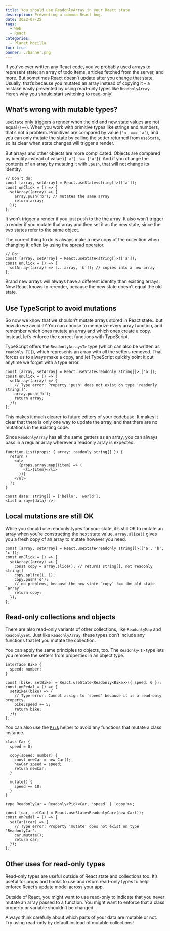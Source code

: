 ```yaml
---
title: You should use ReadonlyArray in your React state
description: Preventing a common React bug.
date: 2022-07-25
tags:
  - Web
  - React
categories:
  - Planet Mozilla
toc: true
banner: ./banner.png
---
```



If you’ve ever written any React code, you’ve probably used arrays to represent state: an array of todo items, articles fetched from the server, and more. But sometimes React doesn’t update after you change that state. Usually, that’s because you mutated an array instead of copying it - a mistake easily prevented by using read-only types like `ReadonlyArray`. Here’s why you should start switching to read-only!

## What’s wrong with mutable types?

[`useState`](https://reactjs.org/docs/hooks-state.html) only triggers a render when the old and new state values are not equal (`!==`). When you work with primitive types like strings and numbers, that’s not a problem. Primitives are compared by value (`'a' === 'a'`), and you can only mutate the state by calling the setter returned from `useState`, so its clear when state changes will trigger a render.

But arrays and other objects are more complicated. Objects are compared by identity instead of value (`['a'] !== ['a']`). And if you change the contents of an array by mutating it with `.push`, that will not change its identity.

```tsx
// Don't do:
const [array, setArray] = React.useState<string[]>(['a']);
const onClick = () => {
  setArray((array) => {
    array.push('b'); // mutates the same array
    return array;
  });
};
```

It won’t trigger a render if you just push to the the array. It also won’t trigger a render if you mutate that array and then set it as the new state, since the two states refer to the same object.

The correct thing to do is always make a new copy of the collection when changing it, often by using the [spread operator](https://developer.mozilla.org/en-US/docs/Web/JavaScript/Reference/Operators/Spread_syntax).

```tsx
// Do:
const [array, setArray] = React.useState<string[]>(['a']);
const onClick = () => {
  setArray((array) => [...array, 'b']); // copies into a new array
};
```

Brand new arrays will always have a different identity than existing arrays. Now React knows to rerender, because the new state doesn’t equal the old state.

## Use TypeScript to avoid mutations

So now we know that we shouldn’t mutate arrays stored in React state…but how do we avoid it? You can choose to memorize every array function, and remember which ones mutate an array and which ones create a copy. Instead, let’s enforce the correct functions with TypeScript.

TypeScript offers the `ReadonlyArray<T>` type (which can also be written as `readonly T[]`), which represents an array with all the setters removed. That forces us to always make a copy, and let TypeScript quickly point it out anytime we forget with a type error.

```tsx
const [array, setArray] = React.useState<readonly string[]>(['a']);
const onClick = () => {
  setArray((array) => {
    // Type error: Property 'push' does not exist on type 'readonly string[]'.
    array.push('b');
    return array;
  });
};
```

This makes it much clearer to future editors of your codebase. It makes it clear that there is only one way to update the array, and that there are no mutations in the existing code.

Since `ReadonlyArray` has all the same getters as an array, you can always pass in a regular array wherever a readonly array is expected.

```tsx
function List(props: { array: readonly string[] }) {
  return (
    <ul>
      {props.array.map((item) => (
        <li>{item}</li>
      ))}
    </ul>
  );
}

const data: string[] = ['hello', 'world'];
<List array={data} />;
```

## Local mutations are still OK

While you should use readonly types for your state, it’s still OK to mutate an array when you’re constructing the next state value. `array.slice()` gives you a fresh copy of an array to mutate however you need.

```tsx
const [array, setArray] = React.useState<readonly string[]>(['a', 'b', 'c']);
const onClick = () => {
  setArray((array) => {
    const copy = array.slice(); // returns string[], not readonly string[]
    copy.splice(1, 1);
    copy.push('d');
    // no problems, because the new state `copy` !== the old state `array`
    return copy;
  });
};
```

## Read-only collections and objects

There are also read-only variants of other collections, like `ReadonlyMap` and `ReadonlySet`. Just like `ReadonlyArray`, these types don’t include any functions that let you mutate the collection.

You can apply the same principles to objects, too. The `Readonly<T>` type lets you remove the setters from properties in an object type.

```tsx
interface Bike {
  speed: number;
}

const [bike, setBike] = React.useState<Readonly<Bike>>({ speed: 0 });
const onPedal = () => {
  setBike((bike) => {
    // Type error: Cannot assign to 'speed' because it is a read-only property.
    bike.speed += 5;
    return bike;
  });
};
```

You can also use the [`Pick`](https://www.typescriptlang.org/docs/handbook/utility-types.html) helper to avoid any functions that mutate a class instance.

```tsx
class Car {
  speed = 0;

  copy(speed: number) {
    const newCar = new Car();
    newCar.speed = speed;
    return newCar;
  }

  mutate() {
    speed += 10;
  }
}

type ReadonlyCar = Readonly<Pick<Car, 'speed' | 'copy'>>;

const [car, setCar] = React.useState<ReadonlyCar>(new Car());
const onPedal = () => {
  setCar((car) => {
    // Type error: Property 'mutate' does not exist on type 'ReadonlyCar'.
    car.mutate();
    return car;
  });
};
```

## Other uses for read-only types

Read-only types are useful outside of React state and collections too. It’s useful for props and hooks to use and return read-only types to help enforce React’s update model across your app.

Outside of React, you might want to use read-only to indicate that you never mutate an array passed to a function. You might want to enforce that a class property or variable shouldn’t be changed.

Always think carefully about which parts of your data are mutable or not. Try using read-only by default instead of mutable collections!
